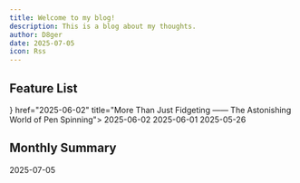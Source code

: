 ```yaml
---
title: Welcome to my blog!
description: This is a blog about my thoughts.
author: D8ger
date: 2025-07-05
icon: Rss
---
```


## Feature List

<Cards>
  <ZiaCard icon={<Zap />}  href="2025-06-02" title="More Than Just Fidgeting —— The Astonishing World of Pen Spinning">
    2025-06-02
  </ZiaCard>
  <ZiaCard  href="2025-06-01" title="The Enigma of the Disappearing Bicyclist">
    2025-06-01
  </ZiaCard>
  <ZiaCard  href="why-ddaas" title="Why DDaaS?">
    2025-05-26
  </ZiaCard>
</Cards>


## Monthly Summary

<Cards>
  <ZiaCard href="ioc" title="Overview">
    2025-07-05
  </ZiaCard>
</Cards>
